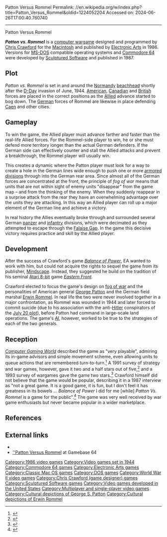 Patton Versus Rommel
Permalink: //en.wikipedia.org/w/index.php?title=Patton_Versus_Rommel&oldid=1224052204
Accessed on: 2024-06-26T17:00:40.760740



------
Patton Versus Rommel
{{Infobox video game
|title = Patton vs. Rommel
|image = Patton Versus Rommel.jpg
|developer = [[Chris Crawford (game designer)|Chris Crawford]] (Mac)<br> [[Sculptured Software]] (C64, MS-DOS)
|publisher = [[Electronic Arts]]
|designer = Chris Crawford
|released = '''1986:''' Mac<br>'''1987:''' C64, MS-DOS
|genre = [[Computer wargame]]
|modes = 1-2 players
|platforms = [[Commodore 64]], [[MS-DOS]], [[Mac (computer)|Mac]]
}}

'''''Patton vs. Rommel''''' is a [[computer wargame]] designed and programmed by [[Chris Crawford (game designer)|Chris Crawford]] for the [[Mac (computer)|Macintosh]] and published by [[Electronic Arts]] in 1986. Versions for [[MS-DOS]] compatible operating systems and [[Commodore 64]] were developed by [[Sculptured Software]] and published in 1987.

==Plot==
''Patton vs. Rommel'' is set in and around the [[Normandy]] [[beachhead]] shortly after the [[D-Day]] invasion of June, 1944. [[United States|American]], [[Canada|Canadian]] and [[United Kingdom|British]] forces are placed in the correct positions as the [[Allies of World War II|Allied]] advance started to bog down. The [[Nazi Germany|German]] forces of Rommel are likewise in place defending [[Caen]] and other cities.

==Gameplay==
{{Original research|section|date=August 2022}}

To win the game, the Allied player must advance farther and faster than the real-life Allied forces. For the Rommel-side player to win, he or she must defend more territory longer than the actual German defenders. If the German side can effectively counter and stall the Allied attacks and prevent a breakthrough, the Rommel player will usually win.

This creates a dynamic where the Patton player must look for a way to create a hole in the German lines wide enough to push one or more [[armored division]]s through into the German rear area. Since almost all of the German forces are concentrated at the front, the principle of ''fog of war'' means that units that are not within sight of enemy units "disappear" from the game map &ndash; and from the thinking of the enemy. When they suddenly reappear in a surprise attack from the rear they have an overwhelming advantage over the units they are attacking. In this way an Allied player can roll up a major element of the German line and achieve a victory.

In real history the Allies eventually broke through and surrounded several German [[panzer]] and [[infantry]] divisions, which were decimated as they attempted to escape through the [[Falaise Gap]]. In the game this decisive victory requires practice and skill by the Allied player.

==Development==
After the success of Crawford's game ''[[Balance of Power (video game)|Balance of Power]]'', EA wanted to work with him, but could not acquire the rights to sequel the game from its publisher, [[Mindscape (company)|Mindscape]]. Instead, they suggested he build on the tradition of his seminal [[Atari 8-bit]] game ''[[Eastern Front (computer game)|Eastern Front]]''.

Crawford elected to focus the game's design on [[fog of war]] and the personalities of American general [[George S. Patton|George Patton]] and the German field marshal [[Erwin Rommel]]. In real life the two were never involved together in a major confrontation, as Rommel was wounded in 1944 and later forced to commit suicide (due to his association with the anti-[[Adolf Hitler|Hitler]] conspirators of the [[July 20 plot]]), before Patton had command in large-scale land operations. The game's [[AI]], however, worked to be true to the strategies of each of the two generals.

==Reception==
''[[Computer Gaming World]]'' described the game as "very playable", admiring its in-game advisors and simple movement scheme, even allowing units to queue actions that are remembered turn-to-turn.<ref name = "CGW">{{citation | date = March 1987 | last = Harrington | first = William | magazine = [[Computer Gaming World]] | title = Micro-reviews: Patton vs. Rommel  | pages = 52–53}}</ref> A 1991 survey of strategy and war games, however, gave it two and a half stars out of five,<ref name="brooks199112">{{cite magazine | url=http://www.cgwmuseum.org/galleries/index.php?year=1991&pub=2&id=89 | title=Computer Strategy and Wargames: The 1900-1950 Epoch / Part II (M-Z) of an Annotated Paiktography | magazine=Computer Gaming World | date=December 1991 | accessdate=18 November 2013 | author=Brooks, M. Evan | pages=126}}</ref> and a 1993 survey of wargames gave the game two stars.<ref name="brooks199309">{{cite magazine | url=http://www.cgwmuseum.org/galleries/index.php?year=1993&pub=2&id=110 | title=Brooks' Book of Wargames: 1900-1950, A-P | magazine=Computer Gaming World | date=September 1993 | accessdate=30 July 2014 | author=Brooks, M. Evan | pages=118}}</ref> Crawford himself did not believe that the game would be popular, describing it in a 1987 interview as "not a great game. It is a good game, it is fun, but I don't feel it has greatness in its bowels ... ''Balance of Power'' I did for me [while] ''Patton Vs. Rommel'' is a game for the public".<ref name="cgw19870102">{{cite magazine | title=Designer Profile: Chris Crawford (Part 2) | url=http://www.cgwmuseum.org/galleries/index.php?year=1987&pub=2&id=34 | magazine=Computer Gaming World | date=Jan–Feb 1987 | accessdate=1 November 2013 | pages=56–59 }}</ref> The game was very well received by war game enthusiasts but never became popular in a wider marketplace.

==References==
{{reflist}}

==External links==
*{{moby game|id=/patton-vs-rommel}}
*[http://gb64.com/game.php?id=5590&d=18&h=0 ''Patton Versus Rommel] at Gamebase 64
{{Chris Crawford}}

[[Category:1986 video games]]
[[Category:Video games set in 1944]]
[[Category:Commodore 64 games]]
[[Category:Electronic Arts games]]
[[Category:Classic Mac OS games]]
[[Category:DOS games]]
[[Category:World War II video games]]
[[Category:Chris Crawford (game designer) games]]
[[Category:Sculptured Software games]]
[[Category:Video games developed in the United States]]
[[Category:Multiplayer and single-player video games]]
[[Category:Cultural depictions of George S. Patton]]
[[Category:Cultural depictions of Erwin Rommel]]